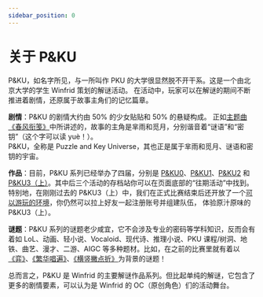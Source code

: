 ```yaml
---
sidebar_position: 0
---
```


# 关于 P&KU

P&KU，如名字所见，与一所叫作 PKU 的大学很显然脱不开干系。这是一个由北京大学的学生 Winfrid 策划的解谜活动。
在活动中，玩家可以在解谜的期间不断推进着剧情，还原属于故事主角们的记忆篇章。

**剧情**：P&KU 的剧情大约由 50% 的少女贴贴和 50% 的悬疑构成。
正如[主题曲《春风衔笺》](pnku2/theme-song)中所讲述的，故事的主角是芈雨和觅月，分别谐音着“谜语”和“密钥”（这个字可以读 yuè！）。  
P&KU，全称是 Puzzle and Key Universe，其也正是属于芈雨和觅月、谜语和密钥的宇宙。

**作品**：目前，P&KU 系列已经举办了四届，分别是 [P&KU0](pnku0)、[P&KU1](pnku1)、[P&KU2](pnku2) 和 [P&KU3（上）](pnku3-part1)。其中后三个活动的存档站你可以在页面底部的“往期活动”中找到。  
特别地，在刚刚过去的 P&KU3（上）中，我们在正式比赛结束后还开放了一个[可以游玩的环境](https://pnku3-playground.pkupuzzle.art)，你仍然可以拉上好友一起注册账号并组建队伍，
体验原汁原味的 P&KU3（上）。

**谜题**：P&KU 系列的谜题老少咸宜，它不会涉及专业的密码等学科知识，反而会有着如 LoL、动画、轻小说、Vocaloid、现代诗、推理小说、PKU 课程/树洞、地铁、曲艺、漫才、二游、AIGC 等多种题材。比如，在之前的比赛里就有着以[《弈》](pnku1/solutions/jing-li-guan-hua-zhe-de-jian-ying/jiao-shi-yi)、[《繁华唱遍》](pnku1/solutions/zhen-zhuo-ci-ju-zhe-de-yin-yu/fan-hua-chang-bian)、[《横竖撇点折》](pnku2/solutions/mi-yue-qu/wu-er-diao-gou-hua-bian-chui)为背景的谜题！

总而言之，P&KU 是 Winfrid 的主要解谜作品系列。但比起单纯的解谜，它包含了更多的剧情要素，可以认为是 Winfrid 的 OC（原创角色）们的活动舞台。
